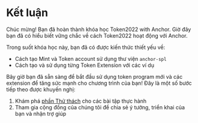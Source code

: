 
# Kết luận

Chúc mừng! Bạn đã hoàn thành khóa học Token2022 with Anchor. Giờ đây bạn đã có hiểu biết vững chắc về cách Token2022 hoạt động với Anchor.

<ArticleSection name="Những gì bạn đã học" id="what-you-learned" level="h2" />

Trong suốt khóa học này, bạn đã có được kiến thức thiết yếu về:
- Cách tạo Mint và Token account sử dụng thư viện `anchor-spl`
- Cách tạo và sử dụng từng Token Extension với các ví dụ

<ArticleSection name="Các bước tiếp theo" id="next-steps" level="h2" />

Bây giờ bạn đã sẵn sàng để bắt đầu sử dụng token program mới và các extension để tăng sức mạnh cho chương trình của bạn! Đây là một số bước tiếp theo được khuyến nghị:

1. Khám phá [phần Thử thách](/vi/challenges) cho các bài tập thực hành
2. Tham gia cộng đồng của chúng tôi để chia sẻ ý tưởng, triển khai của bạn và nhận trợ giúp
